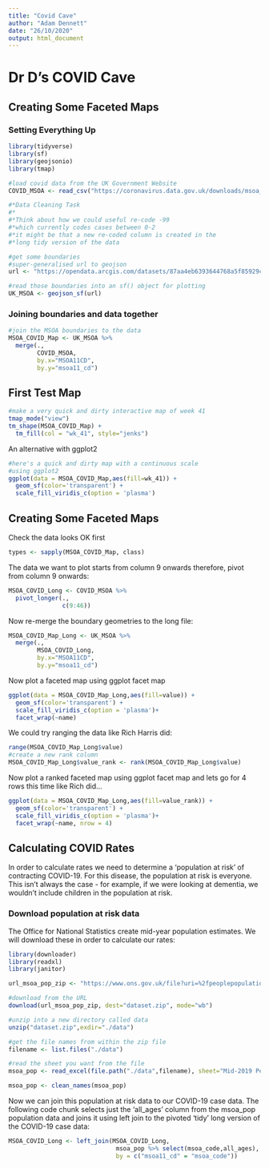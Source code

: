 ```yaml
---
title: "Covid Cave"
author: "Adam Dennett"
date: "26/10/2020"
output: html_document
---
```


# Dr D's COVID Cave

## Creating Some Faceted Maps

### Setting Everything Up

```r
library(tidyverse)
library(sf)
library(geojsonio)
library(tmap)
```

```r
#load covid data from the UK Government Website
COVID_MSOA <- read_csv("https://coronavirus.data.gov.uk/downloads/msoa_data/MSOAs_latest.csv")

#*Data Cleaning Task
#*
#*Think about how we could useful re-code -99 
#*which currently codes cases between 0-2
#*it might be that a new re-coded column is created in the
#*long tidy version of the data

#get some boundaries
#super-generalised url to geojson
url <- "https://opendata.arcgis.com/datasets/87aa4eb6393644768a5f85929cc704c2_0.geojson"

#read those boundaries into an sf() object for plotting
UK_MSOA <- geojson_sf(url)
```

### Joining boundaries and data together

```r
#join the MSOA boundaries to the data
MSOA_COVID_Map <- UK_MSOA %>% 
  merge(.,
        COVID_MSOA,
        by.x="MSOA11CD",
        by.y="msoa11_cd")

```

## First Test Map

```r
#make a very quick and dirty interactive map of week 41
tmap_mode("view")
tm_shape(MSOA_COVID_Map) +
  tm_fill(col = "wk_41", style="jenks")
```

An alternative with ggplot2

```r
#here's a quick and dirty map with a continuous scale
#using ggplot2
ggplot(data = MSOA_COVID_Map,aes(fill=wk_41)) +
  geom_sf(color='transparent') +
  scale_fill_viridis_c(option = 'plasma')
```

## Creating Some Faceted Maps

Check the data looks OK first

```r
types <- sapply(MSOA_COVID_Map, class)
```

The data we want to plot starts from column 9 onwards therefore, pivot from column 9 onwards:

```r
MSOA_COVID_Long <- COVID_MSOA %>% 
  pivot_longer(.,
               c(9:46))
```

Now re-merge the boundary geometries to the long file:

```r
MSOA_COVID_Map_Long <- UK_MSOA %>% 
  merge(.,
        MSOA_COVID_Long,
        by.x="MSOA11CD",
        by.y="msoa11_cd")
```

Now plot a faceted map using ggplot facet map

```r
ggplot(data = MSOA_COVID_Map_Long,aes(fill=value)) +
  geom_sf(color='transparent') +
  scale_fill_viridis_c(option = 'plasma')+
  facet_wrap(~name)
```

We could try ranging the data like Rich Harris did:

```r
range(MSOA_COVID_Map_Long$value)
#create a new rank column
MSOA_COVID_Map_Long$value_rank <- rank(MSOA_COVID_Map_Long$value)
```

Now plot a ranked faceted map using ggplot facet map and lets go for 4 rows this time like Rich did...

```r
ggplot(data = MSOA_COVID_Map_Long,aes(fill=value_rank)) +
  geom_sf(color='transparent') +
  scale_fill_viridis_c(option = 'plasma')+
  facet_wrap(~name, nrow = 4)
```

## Calculating COVID Rates

In order to calculate rates we need to determine a 'population at risk' of contracting COVID-19. For this disease, the population at risk is everyone. This isn't always the case - for example, if we were looking at dementia, we wouldn't include children in the population at risk.

### Download population at risk data

The Office for National Statistics create mid-year population estimates. We will download these in order to calculate our rates:

```r
library(downloader)
library(readxl)
library(janitor)

url_msoa_pop_zip <- "https://www.ons.gov.uk/file?uri=%2fpeoplepopulationandcommunity%2fpopulationandmigration%2fpopulationestimates%2fdatasets%2fmiddlesuperoutputareamidyearpopulationestimates%2fmid2019sape22dt4/sape22dt4mid2019msoasyoaestimatesunformatted.zip"

#download from the URL
download(url_msoa_pop_zip, dest="dataset.zip", mode="wb")

#unzip into a new directory called data
unzip("dataset.zip",exdir="./data")

#get the file names from within the zip file
filename <- list.files("./data")

#read the sheet you want from the file
msoa_pop <- read_excel(file.path("./data",filename), sheet="Mid-2019 Persons", skip = 3, col_names = T)

msoa_pop <- clean_names(msoa_pop)

```

Now we can join this population at risk data to our COVID-19 case data. The following code chunk selects just the 'all_ages' column from the msoa_pop population data and joins it using left join to the pivoted 'tidy' long version of the COVID-19 case data:

```r

MSOA_COVID_Long <- left_join(MSOA_COVID_Long,
                              msoa_pop %>% select(msoa_code,all_ages),
                              by = c("msoa11_cd" = "msoa_code"))
  
```
